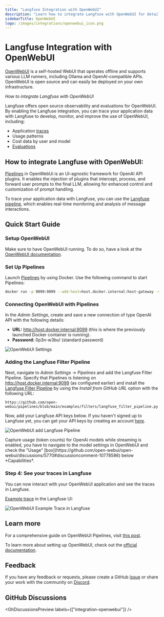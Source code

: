 ```yaml
---
title: "Langfuse Integration with OpenWebUI"
description: "Learn how to integrate Langfuse with OpenWebUI for detailed monitoring and recording of model calls. Follow our quick start guide to observe your LLM interactions in Langfuse."
sidebarTitle: OpenWebUI
logo: /images/integrations/openwebui_icon.png
---
```


# Langfuse Integration with OpenWebUI

[OpenWebUI](https://openwebui.com/) is a self-hosted WebUI that operates offline and supports various LLM runners, including Ollama and OpenAI-compatible APIs. OpenWebUI is open source and can easily be deployed on your own infrastructure.

_How to integrate Langfuse with OpenWebUI_

<CloudflareVideo
  videoId="e94f126ed467aa66ac16cc3ab4e29e13"
  title="OpenWebUI integration"
/>

Langfuse offers open source observability and evaluations for OpenWebUI. By enabling the Langfuse integration, you can trace your application data with Langfuse to develop, monitor, and improve the use of OpenWebUI, including:

- Application [traces](/docs/tracing)
- Usage patterns
- Cost data by user and model
- [Evaluations](/docs/scores/overview)

## How to integrate Langfuse with OpenWebUI:

[Pipelines](https://github.com/open-webui/pipelines/) in OpenWebUi is an UI-agnostic framework for OpenAI API plugins. It enables the injection of plugins that intercept, process, and forward user prompts to the final LLM, allowing for enhanced control and customization of prompt handling.

To trace your application data with Langfuse, you can use the [Langfuse pipeline](https://github.com/open-webui/pipelines/blob/d4fca4c37c4b8603be7797245e749e9086f35130/examples/filters/langfuse_filter_pipeline.py), which enables real-time monitoring and analysis of message interactions.

## Quick Start Guide

<Steps>

### Setup OpenWebUI

Make sure to have OpenWebUI running. To do so, have a look at the [OpenWebUI documentation](https://docs.openwebui.com/).

### Set Up Pipelines

Launch [Pipelines](https://github.com/open-webui/pipelines/) by using Docker. Use the following command to start Pipelines:

```bash
docker run -p 9099:9099 --add-host=host.docker.internal:host-gateway -v pipelines:/app/pipelines --name pipelines --restart always ghcr.io/open-webui/pipelines:main
```

### Connecting OpenWebUI with Pipelines

In the _Admin Settings_, create and save a new connection of type OpenAI API with the following details:

- **URL:** http://host.docker.internal:9099 (this is where the previously launched Docker container is running).
- **Password:** 0p3n-w3bu! (standard password)

![OpenWebUI Settings](/images/docs/openwebui-setup-settings.png)

### Adding the Langfuse Filter Pipeline

Next, navigate to _Admin Settings_ -> _Pipelines_ and add the Langfuse Filter Pipeline. Specify that Pipelines is listening on http://host.docker.internal:9099 (as configured earlier) and install the [Langfuse Filter Pipeline](https://github.com/open-webui/pipelines/blob/main/examples/filters/langfuse_filter_pipeline.py) by using the _Install from GitHub URL_ option with the following URL:

```
https://github.com/open-webui/pipelines/blob/main/examples/filters/langfuse_filter_pipeline.py
```

Now, add your Langfuse API keys below. If you haven't signed up to Langfuse yet, you can get your API keys by creating an account [here](https://cloud.langfuse.com).

![OpenWebUI add Langfuse Pipeline](/images/docs/openwebui-add-pipeline.png)


<Callout type="info">
  Capture usage (token counts) for OpenAi models while streaming is enabled, you
  have to navigate to the model settings in OpenWebUI and check the "Usage"
  [box](https://github.com/open-webui/open-webui/discussions/5770#discussioncomment-10778586)
  below *Capabilities*.
</Callout>

### Step 4: See your traces in Langfuse

You can now interact with your OpenWebUI application and see the traces in Langfuse.

[Example trace](https://cloud.langfuse.com/project/cloramnkj0002jz088vzn1ja4/traces/904a8c1f-4974-4f8f-8a2f-129ae78d99c5?observation=fe5b127b-e71c-45ab-8ee5-439d4c0edc28) in the Langfuse UI:

![OpenWebUI Example Trace in Langfuse](/images/docs/openwebui-example-trace.png)

</Steps>

## Learn more

For a comprehensive guide on OpenWebUI Pipelines, visit [this post](https://ikasten.io/2024/06/03/getting-started-with-openwebui-pipelines/).

To learn more about setting up OpenWebUI, check out the [official documentation](https://docs.openwebui.com/).

## Feedback

If you have any feedback or requests, please create a GitHub [Issue](/issue) or share your work with the community on [Discord](https://discord.langfuse.com/).

## GitHub Discussions


<GhDiscussionsPreview labels={["integration-openwebui"]} />

